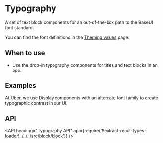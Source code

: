 <!--
Copyright (c) Uber Technologies, Inc.

This source code is licensed under the MIT license found in the
LICENSE file in the root directory of this source tree.
-->




# Typography

A set of text block components for an out-of-the-box path to the BaseUI font standard.

You can find the font definitions in the [Theming values](/guides/theming/#typography) page.

## When to use

- Use the drop-in typography components for titles and text blocks in an app.

## Examples

<Example title="Typography Display Blocks" path="typography/display.js">
  <Display />
</Example>

At Uber, we use Display components with an alternate font family to create typographic contrast in our UI.

<Example title="Typography Heading Blocks" path="typography/heading.js">
  <Heading />
</Example>

<Example title="Typography Body Blocks" path="typography/text.js">
  <Text />
</Example>

## API

<API
  heading="Typography API"
  api={require('!!extract-react-types-loader!../../../src/block/block')}
/>

<Exports
  component={TypographyExports}
  title="Typography exports"
  path="baseui/typography"
  cheatsheet={false}
/>

